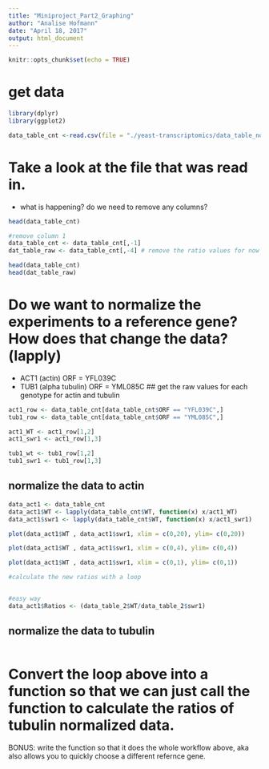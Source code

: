 ```yaml
---
title: "Miniproject_Part2_Graphing"
author: "Analise Hofmann"
date: "April 18, 2017"
output: html_document
---
```


```r
knitr::opts_chunk$set(echo = TRUE)
```
# get data
```r
library(dplyr)
library(ggplot2)

data_table_cnt <-read.csv(file = "./yeast-transcriptomics/data_table_normal.csv")

```

# Take a look at the file that was read in. 
 - what is happening? do we need to remove any columns?
```r
head(data_table_cnt)

#remove column 1
data_table_cnt <- data_table_cnt[,-1]
dat_table_raw <- data_table_cnt[,-4] # remove the ratio values for now

head(data_table_cnt)
head(dat_table_raw)
```

# Do we want to normalize the experiments to a reference gene? How does that change the data? (lapply)
  - ACT1 (actin) ORF = YFL039C
  - TUB1 (alpha tubulin) ORF = YML085C
## get the raw values for each genotype for actin and tubulin  
```r
act1_row <- data_table_cnt[data_table_cnt$ORF == "YFL039C",]
tub1_row <- data_table_cnt[data_table_cnt$ORF == "YML085C",]

act1_WT <- act1_row[1,2]
act1_swr1 <- act1_row[1,3]

tub1_wt <- tub1_row[1,2]
tub1_swr1 <- tub1_row[1,3]

```

## normalize the data to actin
```r
data_act1 <- data_table_cnt
data_act1$WT <- lapply(data_table_cnt$WT, function(x) x/act1_WT)
data_act1$swr1 <- lapply(data_table_cnt$WT, function(x) x/act1_swr1)

plot(data_act1$WT , data_act1$swr1, xlim = c(0,20), ylim= c(0,20))

plot(data_act1$WT , data_act1$swr1, xlim = c(0,4), ylim= c(0,4))

plot(data_act1$WT , data_act1$swr1, xlim = c(0,1), ylim= c(0,1))

#calculate the new ratios with a loop


#easy way
data_act1$Ratios <- (data_table_2$WT/data_table_2$swr1)
```

## normalize the data to tubulin
```r


```


# Convert the loop above into a function so that we can just call the function to calculate the ratios of tubulin normalized data.
BONUS: write the function so that it does the whole workflow above, aka also allows you to quickly choose a different refernce gene. 

```r

```

